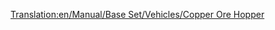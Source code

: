 [[Translation:en/Manual/Base Set/Vehicles/Copper Ore Hopper]]
{{nl/Wagons|Naam=Koperwagon
|Afbeelding=[[File:en/Copperorehopper.png]]
|NormaalKosten=£1,048 ($2,096)
|NormaalGewicht=19 / 49 t
|NormaalCapaciteit=30 ton koper
|MonoKosten="
|MonoGewicht=19 / 54 t
|MonoCapaciteit=35 ton koper
|MagKosten="
|MagGewicht=19 / 56 t
|MagCapaciteit=37 ton koper
|Omschrijving=Deze wagon is bedoeld voor het transport van koper tussen kopermijnen en fabrieken in het subtropische klimaat
}}